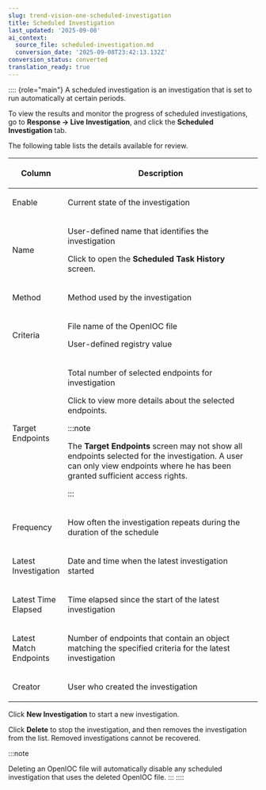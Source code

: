 ```yaml
---
slug: trend-vision-one-scheduled-investigation
title: Scheduled Investigation
last_updated: '2025-09-08'
ai_context:
  source_file: scheduled-investigation.md
  conversion_date: '2025-09-08T23:42:13.132Z'
conversion_status: converted
translation_ready: true
---
```


:::: {role="main"}
A scheduled investigation is an investigation that is set to run automatically at certain periods.

To view the results and monitor the progress of scheduled investigations, go to **Response → Live Investigation**, and click the **Scheduled Investigation** tab.

The following table lists the details available for review.

<table>
<colgroup>
<col style="width: 22%" />
<col style="width: 78%" />
</colgroup>
<thead>
<tr>
<th><p>Column</p></th>
<th><p>Description</p></th>
</tr>
</thead>
<tbody>
<tr>
<td><p>Enable</p></td>
<td><p>Current state of the investigation</p></td>
</tr>
<tr>
<td><p>Name</p></td>
<td><p>User-defined name that identifies the investigation</p>
<p>Click to open the <strong>Scheduled Task History</strong> screen.</p></td>
</tr>
<tr>
<td><p>Method</p></td>
<td><p>Method used by the investigation</p></td>
</tr>
<tr>
<td><p>Criteria</p></td>
<td><p>File name of the OpenIOC file</p>
<p>User-defined registry value</p></td>
</tr>
<tr>
<td><p>Target Endpoints</p></td>
<td><p>Total number of selected endpoints for investigation</p>
<p>Click to view more details about the selected endpoints.</p>


:::note

<p>The <strong>Target Endpoints</strong> screen may not show all endpoints selected for the investigation. A user can only view endpoints where he has been granted sufficient access rights.</p>


:::

</td>
</tr>
<tr>
<td><p>Frequency</p></td>
<td><p>How often the investigation repeats during the duration of the schedule</p></td>
</tr>
<tr>
<td><p>Latest Investigation</p></td>
<td><p>Date and time when the latest investigation started</p></td>
</tr>
<tr>
<td><p>Latest Time Elapsed</p></td>
<td><p>Time elapsed since the start of the latest investigation</p></td>
</tr>
<tr>
<td><p>Latest Match Endpoints</p></td>
<td><p>Number of endpoints that contain an object matching the specified criteria for the latest investigation</p></td>
</tr>
<tr>
<td><p>Creator</p></td>
<td><p>User who created the investigation</p></td>
</tr>
</tbody>
</table>

Click **New Investigation** to start a new investigation.

Click **Delete** to stop the investigation, and then removes the investigation from the list. Removed investigations cannot be recovered.

:::note

Deleting an OpenIOC file will automatically disable any scheduled investigation that uses the deleted OpenIOC file.
:::
::::

